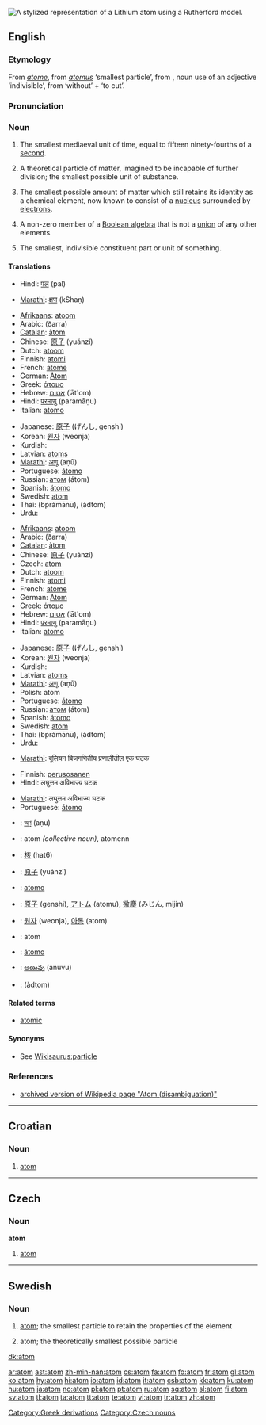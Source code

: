 [[Image:Stylised Lithium Atom.svg|thumb|right|A stylized representation of a [[Lithium]] atom using a Rutherford model.]]
{{Wikisaurus-link|particle}}
{{wikipedia}}
==English==

===Etymology===
From {{OF.}} ''[[atome]]'', from {{L.}} ''[[atomus]]'' ‘smallest particle’, from {{AGr.}} '''{{polytonic|[[ἄτομος]]}}''', noun use of an adjective ‘indivisible’, from '''{{polytonic|[[ἀ-]]}}''' ‘without’ + '''{{polytonic|[[τέμνειν]]}}''' ‘to cut’.

===Pronunciation===
{{IPA|/ˈætəm/}}

===Noun===
{{en-noun}}

# {{obsolete}} The smallest mediaeval unit of time, equal to fifteen ninety-fourths of a [[second]].
# {{historical}} A theoretical particle of matter, imagined to be incapable of further division; the smallest possible unit of substance.
# {{physics}} The smallest possible amount of matter which still retains its identity as a chemical element, now known to consist of a [[nucleus]] surrounded by [[electrons]].
# {{mathematics}} A non-zero member of a [[wikipedia:Boolean algebra|Boolean algebra]] that is not a [[union]] of any other elements.
# The smallest, indivisible constituent part or unit of something.

====Translations====
{{trans-top|small unit of time (Obsolete)}}
*Hindi: [[पल]] (pal)
{{trans-mid}}
*[[Marathi]]: [[क्षण]] (kShaṇ)
{{trans-bottom}}

{{trans-top|theoretical particle of matter}}
*[[Afrikaans]]: [[atoom]]
*Arabic: {{ARchar|[[ذرة]]}} (ðarra) {{f}}
*[[Catalan]]: [[àtom]]
*Chinese: [[原子]] (yuánzǐ)
*Dutch: [[atoom]] {{n}}
*Finnish: [[atomi]]
*French: [[atome]] {{m}}
*German: [[Atom]] {{n}}
*Greek: [[άτομο]] {{n}}
*Hebrew: [[אטום]] (ʾāt'om) {{m}}
*Hindi: [[परमाणु]] (paramāṇu)
*Italian: [[atomo]] {{m}}
{{trans-mid}}
*Japanese: [[原子]] (げんし, genshi)
*Korean: [[원자]] (weonja)
*Kurdish: {{KUchar|[[ئه‌تۆم]]}}
*Latvian: [[atoms]] {{m}}
*[[Marathi]]: [[अणू]] (aṇū)
*Portuguese: [[átomo]] {{m}}
*Russian: [[атом]] (átom) {{m}}
*Spanish: [[átomo]] {{m}}
*Swedish: [[#Swedish|atom]] {{c}}
*Thai: {{THchar|[[ปรมาณู]]}} (bpràmānū), {{THchar|[[อะตอม]]}} (àdtom)
*Urdu: {{URchar|[[جوہر]]}} {{m}}
{{trans-bottom}}

{{trans-top|smallest possible amount of matter retaining its chemical properties}}
*[[Afrikaans]]: [[atoom]]
*Arabic: {{ARchar|[[ذرة]]}} (ðarra) {{f}}
*[[Catalan]]: [[àtom]]
*Chinese: [[原子]] (yuánzǐ)
*Czech: [[#Czech|atom]] {{m}}
*Dutch: [[atoom]] {{n}}
*Finnish: [[atomi]]
*French: [[atome]] {{m}}
*German: [[Atom]] {{n}}
*Greek: [[άτομο]] {{n}}
*Hebrew: [[אטום]] (ʾāt'om) {{m}}
*Hindi: [[परमाणु]] (paramāṇu)
*Italian: [[atomo]] {{m}}
{{trans-mid}}
*Japanese: [[原子]] (げんし, genshi)
*Korean: [[원자]] (weonja)
*Kurdish: {{KUchar|[[ئه‌تۆم]]}}
*Latvian: [[atoms]]
*[[Marathi]]: [[अणू]] (aṇū)
*Polish: atom {{m}}
*Portuguese: [[átomo]] {{m}}
*Russian: [[атом]] (átom) {{m}}
*Spanish: [[átomo]] {{m}}
*Swedish: [[atom#Swedish|atom]] {{c}}
*Thai: {{THchar|[[ปรมาณู]]}} (bpràmānū), {{THchar|[[อะตอม]]}} (àdtom)
*Urdu: {{URchar|[[جوہر]]}} {{m}}
{{trans-bottom}}

{{trans-top|a kind of member of a Boolean algebra}}
*[[Marathi]]: बूलियन बिजगणितीय प्रणालीतील एक घटक
{{trans-mid}}
{{trans-bottom}}

{{trans-top|the smallest indivisible consituent}}
*Finnish: [[perusosanen]]
*Hindi: लघुत्तम अविभाज्य घटक
{{trans-mid}}
*[[Marathi]]: लघुत्तम अविभाज्य घटक
*Portuguese: [[átomo]] {{m}}
{{trans-bottom}}

{{checktrans}}
{{top}}
*{{ttbc|Bengali}}: [[অণু]] (aṇu)
*{{ttbc|Breton}}: atom ''(collective noun)'', atomenn {{f}} {{s}}
*{{ttbc|Cantonese}}: [[核]] (hat6)
*{{ttbc|Chinese}}: [[原子]] (yuánzǐ)
*{{ttbc|Interlingua}}: [[atomo]]
{{mid}}
*{{ttbc|Japanese}}: [[原子]] (genshi), [[アトム]] (atomu), [[微塵]] (みじん, mijin)
*{{ttbc|Korean}}: [[원자]] (weonja), [[아톰]] (atom)
*{{ttbc|Romanian}}: atom {{m}}
*{{ttbc|Spanish}}: [[átomo]] {{m}}
*{{ttbc|Telugu}}: [[అణువు]] (anuvu)
*{{ttbc|Thai}}: {{THchar|[[อะตอม]]}} (àdtom)
{{bottom}}

====Related terms====
*[[atomic]]

====Synonyms====
* See [[Wikisaurus:particle]]

===References===
*[http://en.wikipedia.org/w/index.php?title=Atom_(disambiguation)&direction=next&oldid=4826336 archived version of Wikipedia page "Atom (disambiguation)"]

[[Category:Greek derivations]]

----

==Croatian==

===Noun===
{{hr-noun|m}}

# [[#English|atom]]

----

==Czech==

===Noun===
'''atom''' {{m}}

# [[#English|atom]] {{physics|lang=cs}}

[[Category:Czech nouns]]

----

==Swedish==

===Noun===
{{sv-noun-reg-er}}

# [[#English|atom]]; the smallest particle to retain the properties of the element
# {{historical|lang=sv}} atom; the theoretically smallest possible particle

[[dk:atom]]

[[ar:atom]]
[[ast:atom]]
[[zh-min-nan:atom]]
[[cs:atom]]
[[fa:atom]]
[[fo:atom]]
[[fr:atom]]
[[gl:atom]]
[[ko:atom]]
[[hy:atom]]
[[hi:atom]]
[[io:atom]]
[[id:atom]]
[[it:atom]]
[[csb:atom]]
[[kk:atom]]
[[ku:atom]]
[[hu:atom]]
[[ja:atom]]
[[no:atom]]
[[pl:atom]]
[[pt:atom]]
[[ru:atom]]
[[sq:atom]]
[[sl:atom]]
[[fi:atom]]
[[sv:atom]]
[[tl:atom]]
[[ta:atom]]
[[tt:atom]]
[[te:atom]]
[[vi:atom]]
[[tr:atom]]
[[zh:atom]]